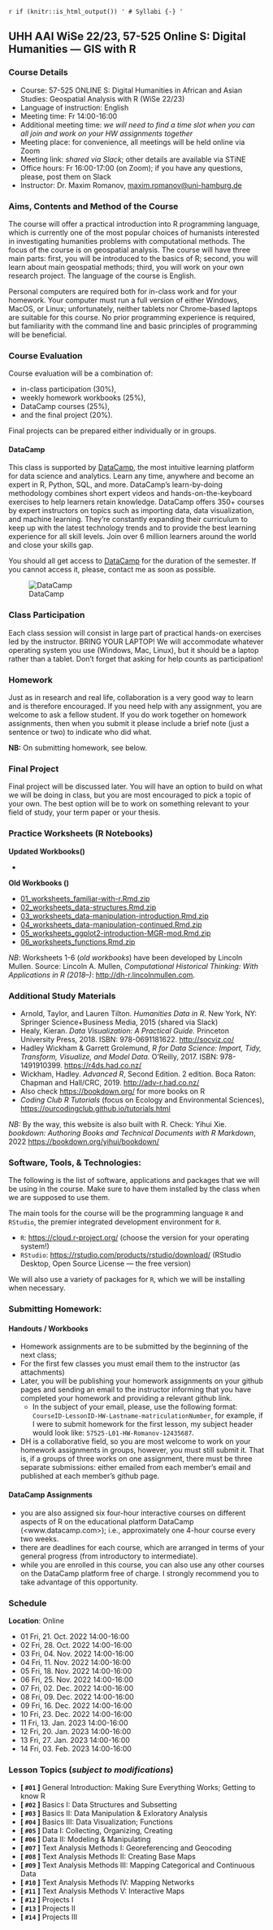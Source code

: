 `r if (knitr::is_html_output()) '
# Syllabi {-}
'`


## UHH AAI WiSe 22/23, 57-525 Online S: Digital Humanities --- GIS with R

### Course Details{-}

* Course: 57-525 ONLINE S: Digital Humanities in African and Asian Studies: Geospatial Analysis with R (WiSe 22/23)
* Language of instruction: English
* Meeting time: Fr 14:00-16:00
* Additional meeting time: *we will need to find a time slot when you can all join and work on your HW assignments together*
* Meeting place: for convenience, all meetings will be held online via Zoom
* Meeting link: *shared via Slack*; other details are available via STiNE
* Office hours: Fr 16:00-17:00 (on Zoom); if you have any questions, please, post them on Slack
* Instructor: Dr. Maxim Romanov, [maxim.romanov@uni-hamburg.de](maxim.romanov@uni-hamburg.de)

### Aims, Contents and Method of the Course

The course will offer a practical introduction into R programming language, which is currently one of the most popular choices of humanists interested in investigating humanities problems with computational methods. The focus of the course is on geospatial analysis. The course will have three main parts: first, you will be introduced to the basics of R; second, you will learn about main geospatial methods; third, you will work on your own research project. The language of the course is English.

Personal computers are required both for in-class work and for your homework. Your computer must run a full version of either Windows, MacOS, or Linux; unfortunately, neither tablets nor Chrome-based laptops are suitable for this course. No prior programming experience is required, but familiarity with the command line and basic principles of programming will be beneficial.

### Course Evaluation 

Course evaluation will be a combination of:

- in-class participation (30%),
- weekly homework workbooks (25%),
- DataCamp courses (25%),
- and the final project (20%).

Final projects can be prepared either individually or in groups.

#### DataCamp

This class is supported by [DataCamp](https://www.datacamp.com/), the most intuitive learning platform for data science and analytics. Learn any time, anywhere and become an expert in R, Python, SQL, and more. DataCamp’s learn-by-doing methodology combines short expert videos and hands-on-the-keyboard exercises to help learners retain knowledge. DataCamp offers 350+ courses by expert instructors on topics such as importing data, data visualization, and machine learning. They’re constantly expanding their curriculum to keep up with the latest technology trends and to provide the best learning experience for all skill levels. Join over 6 million learners around the world and close your skills gap.

You should all get access to [DataCamp](https://www.datacamp.com/) for the duration of the semester. If you cannot access it, please, contact me as soon as possible.

![DataCamp](./images/DataCamp_For_The_Classroom_2_lobb1p.jpeg)

### Class Participation

Each class session will consist in large part of practical hands-on exercises led by the instructor. BRING YOUR LAPTOP! We will accommodate whatever operating system you use (Windows, Mac, Linux), but it should be a laptop rather than a tablet. Don’t forget that asking for help counts as participation!

### Homework

Just as in research and real life, collaboration is a very good way to learn and is therefore encouraged. If you need help with any assignment, you are welcome to ask a fellow student. If you do work together on homework assignments, then when you submit it please include a brief note (just a sentence or two) to indicate who did what.

**NB:** On submitting homework, see below.

### Final Project

Final project will be discussed later. You will have an option to build on what we will be doing in class, but you are most encouraged to pick a topic of your own. The best option will be to work on something relevant to your field of study, your term paper or your thesis.

### Practice Worksheets (R Notebooks)

**Updated Workbooks()**

- 

**Old Workbooks ()**

- [01_worksheets_familiar-with-r.Rmd.zip](./files/ws_old/01_worksheets_familiar-with-r.Rmd.zip)
- [02_worksheets_data-structures.Rmd.zip](./files/ws_old/02_worksheets_data-structures.Rmd.zip)
- [03_worksheets_data-manipulation-introduction.Rmd.zip](./files/ws_old/03_worksheets_data-manipulation-introduction.Rmd.zip)
- [04_worksheets_data-manipulation-continued.Rmd.zip](./files/ws_old/04_worksheets_data-manipulation-continued.Rmd.zip)
- [05_worksheets_ggplot2-introduction-MGR-mod.Rmd.zip](./files/ws_old/05_worksheets_ggplot2-introduction-MGR-mod.Rmd.zip)
- [06_worksheets_functions.Rmd.zip](./files/ws_old/06_worksheets_functions.Rmd.zip)

*NB*: Worksheets 1-6 (*old workbooks*) have been developed by Lincoln Mullen. Source: Lincoln A. Mullen, *Computational Historical Thinking: With Applications in R (2018–)*: <http://dh-r.lincolnmullen.com>.

### Additional Study Materials

* Arnold, Taylor, and Lauren Tilton. *Humanities Data in R*. New York, NY: Springer Science+Business Media, 2015 (shared via Slack)
* Healy, Kieran. *Data Visualization: A Practical Guide.* Princeton University Press, 2018. ISBN: 978-0691181622. <http://socviz.co/>
* Hadley Wickham & Garrett Grolemund, *R for Data Science: Import, Tidy, Transform, Visualize, and Model Data.* O’Reilly, 2017. ISBN: 978-1491910399. <https://r4ds.had.co.nz/>
* Wickham, Hadley. *Advanced R*, Second Edition. 2 edition. Boca Raton: Chapman and Hall/CRC, 2019. <http://adv-r.had.co.nz/>
* Also check <https://bookdown.org/> for more books on R
* *Coding Club R Tutorials* (focus on Ecology and Environmental Sciences), <https://ourcodingclub.github.io/tutorials.html>

*NB:* By the way, this website is also built with R. Check: Yihui Xie. *bookdown: Authoring Books and Technical Documents with R Markdown*, 2022 <https://bookdown.org/yihui/bookdown/>

### Software, Tools, & Technologies:

The following is the list of software, applications and packages that we will be using in the course. Make sure to have them installed by the class when we are supposed to use them.

The main tools for the course will be the programming language `R` and `RStudio`, the premier integrated development environment for `R`.

- `R`: <https://cloud.r-project.org/> (choose the version for your operating system!)
- `RStudio`: <https://rstudio.com/products/rstudio/download/> (RStudio Desktop, Open Source License — the free version)

We will also use a variety of packages for `R`, which we will be installing when necessary.

### Submitting Homework:

#### Handouts / Workbooks

* Homework assignments are to be submitted by the beginning of the next class;
* For the first few classes you must email them to the instructor (as attachments)
* Later, you will be publishing your homework assignments on your github pages and sending an email to the instructor informing that you have completed your homework and providing a relevant github link.
	*  In the subject of your email, please, use the following format: `CourseID-LessonID-HW-Lastname-matriculationNumber`, for example, if I were to submit homework for the first lesson, my subject header would look like: `57525-L01-HW-Romanov-12435687`.
* DH is a collaborative field, so you are most welcome to work on your homework assignments in groups, however, you must still submit it. That is, if a groups of three works on one assignment, there must be three separate submissions: either emailed from each member’s email and published at each member’s github page. 

#### DataCamp Assignments

* you are also assigned six four-hour interactive courses on different aspects of R on the educational platform DataCamp (<www.datacamp.com>); i.e., approximately one 4-hour course every two weeks. 
* there are deadlines for each course, which are arranged in terms of your general progress (from introductory to intermediate).
* while you are enrolled in this course, you can also use any other courses on the DataCamp platform free of charge. I strongly recommend you to take advantage of this opportunity.

### Schedule

**Location**: Online

- 01 Fri, 21. Oct. 2022 14:00-16:00
- 02 Fri, 28. Oct. 2022 14:00-16:00
- 03 Fri, 04. Nov. 2022 14:00-16:00
- 04 Fri, 11. Nov. 2022 14:00-16:00
- 05 Fri, 18. Nov. 2022 14:00-16:00
- 06 Fri, 25. Nov. 2022 14:00-16:00
- 07 Fri, 02. Dec. 2022 14:00-16:00
- 08 Fri, 09. Dec. 2022 14:00-16:00
- 09 Fri, 16. Dec. 2022 14:00-16:00
- 10 Fri, 23. Dec. 2022 14:00-16:00
- 11 Fri, 13. Jan. 2023 14:00-16:00
- 12 Fri, 20. Jan. 2023 14:00-16:00
- 13 Fri, 27. Jan. 2023 14:00-16:00
- 14 Fri, 03. Feb. 2023 14:00-16:00

### Lesson Topics (*subject to modifications*)

- **[ `#01` ]** General Introduction: Making Sure Everything Works; Getting to know R
- **[ `#02` ]** Basics I: Data Structures and Subsetting
- **[ `#03` ]** Basics II: Data Manipulation & Exloratory Analysis
- **[ `#04` ]** Basics III: Data Visualization; Functions
- **[ `#05` ]** Data I: Collecting, Organizing, Creating
- **[ `#06` ]** Data II: Modeling & Manipulating
- **[ `#07` ]** Text Analysis Methods I: Georeferencing and Geocoding
- **[ `#08` ]** Text Analysis Methods II: Creating Base Maps
- **[ `#09` ]** Text Analysis Methods III: Mapping Categorical and Continuous Data 
- **[ `#10` ]** Text Analysis Methods IV: Mapping Networks
- **[ `#11` ]** Text Analysis Methods V: Interactive Maps
- **[ `#12` ]** Projects I
- **[ `#13` ]** Projects II
- **[ `#14` ]** Projects III

